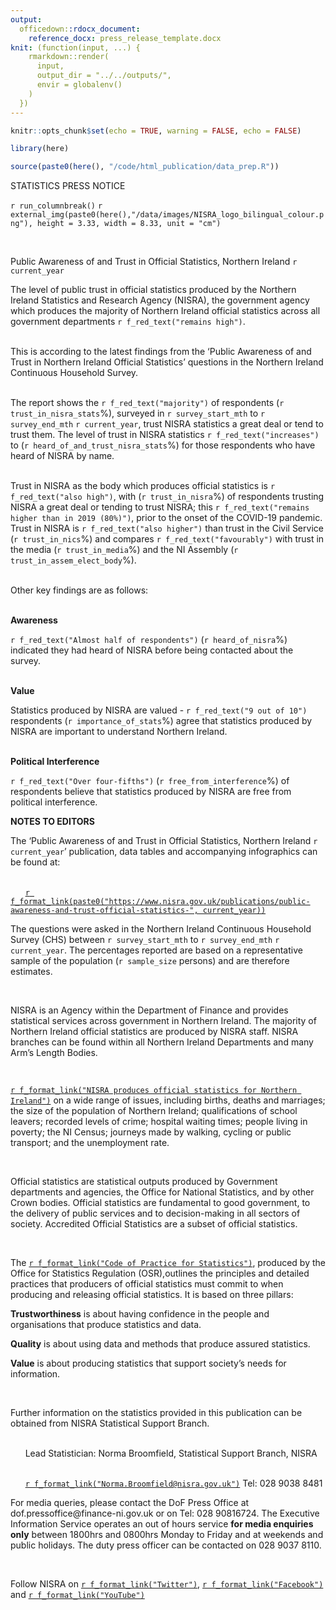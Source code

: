 ```yaml
---
output:
  officedown::rdocx_document:
    reference_docx: press_release_template.docx
knit: (function(input, ...) {
    rmarkdown::render(
      input,
      output_dir = "../../outputs/",
      envir = globalenv()
    )
  })
---
```


```r
knitr::opts_chunk$set(echo = TRUE, warning = FALSE, echo = FALSE)

library(here)

source(paste0(here(), "/code/html_publication/data_prep.R"))

```

<!---BLOCK_MULTICOL_START--->
:::{custom-style="heading_style"}
STATISTICS PRESS NOTICE
:::
`r run_columnbreak()`
`r external_img(paste0(here(),"/data/images/NISRA_logo_bilingual_colour.png"), height = 3.33, width = 8.33, unit = "cm")`
<!---BLOCK_MULTICOL_STOP{widths: [3.5, 3.5], space: 0.2, sep: false}--->

\

:::{custom-style="heading_style"}
Public Awareness of and Trust in Official Statistics, Northern Ireland `r current_year`\
:::

:::{custom-style="paragraph_style"}
The level of public trust in official statistics produced by the Northern Ireland Statistics and Research Agency (NISRA), the government agency which produces the majority of Northern Ireland official statistics across all government departments `r f_red_text("remains high")`.

\
This is according to the latest findings from the ‘Public Awareness of and Trust in Northern Ireland Official Statistics’ questions in the Northern Ireland Continuous Household Survey.

\
The report shows the `r f_red_text("majority")` of respondents (`r trust_in_nisra_stats`%), surveyed in `r survey_start_mth` to `r survey_end_mth` `r current_year`, trust NISRA statistics a great deal or tend to trust them. The level of trust in NISRA statistics `r f_red_text("increases")` to (`r heard_of_and_trust_nisra_stats`%) for those respondents who have heard of NISRA by name.

\
Trust in NISRA as the body which produces official statistics is `r f_red_text("also high")`, with (`r trust_in_nisra`%) of respondents trusting NISRA a great deal or tending to trust NISRA; this `r f_red_text("remains higher than in 2019 (80%)")`, prior to the onset of the COVID-19 pandemic. Trust in NISRA is `r f_red_text("also higher")` than trust in the Civil Service (`r trust_in_nics`%) and compares `r f_red_text("favourably")` with trust in the media (`r trust_in_media`%) and the NI Assembly (`r trust_in_assem_elect_body`%).

\
Other key findings are as follows:

\
**Awareness**\
:::
:::{custom-style="numbered_point"}
`r f_red_text("Almost half of respondents")` (`r heard_of_nisra`%) indicated they had heard of NISRA before being contacted about the survey.
:::

\
**Value**\

:::{custom-style="numbered_point"}
Statistics produced by NISRA are valued - `r f_red_text("9 out of 10")` respondents (`r importance_of_stats`%) agree that statistics produced by NISRA are important to understand Northern Ireland. 
:::

\
**Political Interference**\

:::{custom-style="numbered_point"}
`r f_red_text("Over four-fifths")` (`r free_from_interference`%) of respondents believe that statistics produced by NISRA are free from political interference.
:::

\newpage
**NOTES TO EDITORS**\

:::{custom-style="numbered_style_2"}
The ‘Public Awareness of and Trust in Official Statistics, Northern Ireland `r current_year`’ publication, data tables and accompanying infographics can be found at:
:::

\
      [`r f_format_link(paste0("https://www.nisra.gov.uk/publications/public-awareness-and-trust-official-statistics-", current_year))`](https://www.nisra.gov.uk/publications/public-awareness-and-trust-official-statistics-`r current_year`)
\


:::{custom-style="numbered_style_2"}
The questions were asked in the Northern Ireland Continuous Household Survey (CHS) between `r survey_start_mth` to `r survey_end_mth` `r current_year`. The percentages reported are based on a representative sample of the population (`r sample_size` persons) and are therefore estimates.
:::
 

:::{custom-style="numbered_style_2"}
NISRA is an Agency within the Department of Finance and provides statistical services across government in Northern Ireland. The majority of Northern Ireland official statistics are produced by NISRA staff. NISRA branches can be found within all Northern Ireland Departments and many Arm’s Length Bodies.
:::
 

:::{custom-style="numbered_style_2"}
[`r f_format_link("NISRA produces official statistics for Northern Ireland")`](https://www.nisra.gov.uk/statistics) on a wide range of issues, including births, deaths and marriages; the size of the population of Northern Ireland; qualifications of school leavers; recorded levels of crime; hospital waiting times; people living in poverty; the NI Census; journeys made by walking, cycling or public transport; and the unemployment rate.
:::
 

:::{custom-style="numbered_style_2"}
Official statistics are statistical outputs produced by Government departments and agencies, the Office for National Statistics, and by other Crown bodies. Official statistics are fundamental to good government, to the delivery of public services and to decision-making in all sectors of society. Accredited Official Statistics are a subset of official statistics.
:::
 

:::{custom-style="numbered_style_2"}
The [`r f_format_link("Code of Practice for Statistics")`](https://code.statisticsauthority.gov.uk/the-code/), produced by the Office for Statistics Regulation (OSR),outlines the principles and detailed practices that producers of official statistics must commit to when producing and releasing official statistics. It is based on three pillars:
:::

:::{custom-style="bullet_style"}
__Trustworthiness__ is about having confidence in the people and organisations that produce statistics and data.
:::
:::{custom-style="bullet_style"}
__Quality__ is about using data and methods that produce assured statistics.
:::
:::{custom-style="bullet_style"}
__Value__ is about producing statistics that support society’s needs for information.
:::
 

:::{custom-style="numbered_style_2"}
Further information on the statistics provided in this publication can be obtained from NISRA Statistical Support Branch.
:::

\
      Lead Statistician: Norma Broomfield, Statistical Support Branch, NISRA

\
      [`r f_format_link("Norma.Broomfield@nisra.gov.uk")`](mailto:Norma.Broomfield@nisra.gov.uk) Tel: 028 9038 8481
\

:::{custom-style="numbered_style_2"}
For media queries, please contact the DoF Press Office at dof.pressoffice@finance-ni.gov.uk or on Tel: 028 90816724. The Executive Information Service operates an out of hours service **for media enquiries only** between 1800hrs and 0800hrs Monday to Friday and at weekends and public holidays. The duty press officer can be contacted on 028 9037 8110.
:::
 

:::{custom-style="numbered_style_2"}
Follow NISRA on [`r f_format_link("Twitter")`](http://x.com/NISRA), [`r f_format_link("Facebook")`](https://www.facebook.com/nisra.gov.uk) and [`r f_format_link("YouTube")`](https://www.youtube.com/user/nisrastats)
:::